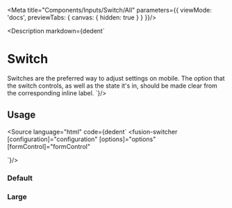 
<Meta title="Components/Inputs/Switch/All"  parameters={{
    viewMode: 'docs',
    previewTabs: {
        canvas: { hidden: true }
    }
}}/>

<Description markdown={dedent`
# Switch
Switches are the preferred way to adjust settings on mobile. The option that the switch controls, as well as the state it's in, should be made clear from the corresponding inline label.
`}/>

## Usage
<Source language="html"
        code={dedent`
<fusion-switcher
    [configuration]="configuration"
    [options]="options"
    [formControl]="formControl"
></fusion-switcher>
`}/>

### Default
<Canvas>
    <Story id="components-inputs-switch--default"></Story>
</Canvas>

### Large
<Canvas>
    <Story id="components-inputs-switch--large"></Story>
</Canvas>


<ArgsTable of={SwitcherComponent}/>

